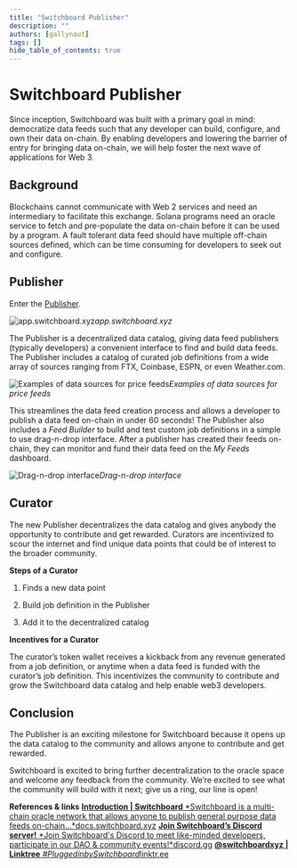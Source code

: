 ```yaml
---
title: "Switchboard Publisher"
description: ""
authors: [gallynaut]
tags: []
hide_table_of_contents: true
---
```


# Switchboard Publisher

Since inception, Switchboard was built with a primary goal in mind: democratize
data feeds such that any developer can build, configure, and own their data
on-chain. By enabling developers and lowering the barrier of entry for bringing
data on-chain, we will help foster the next wave of applications for Web 3.

## Background

Blockchains cannot communicate with Web 2 services and need an intermediary to
facilitate this exchange. Solana programs need an oracle service to fetch and
pre-populate the data on-chain before it can be used by a program. A fault
tolerant data feed should have multiple off-chain sources defined, which can be
time consuming for developers to seek out and configure.

## Publisher

Enter the [Publisher](http://app.switchboard.xyz).

![app.switchboard.xyz](https://cdn-images-1.medium.com/max/2400/1*FQRpo7lrJ49Txu5AZ__YRA.gif)_app.switchboard.xyz_

The Publisher is a decentralized data catalog, giving data feed publishers
(typically developers) a convenient interface to find and build data feeds. The
Publisher includes a catalog of curated job definitions from a wide array of
sources ranging from FTX, Coinbase, ESPN, or even Weather.com.

![Examples of data sources for price feeds](https://cdn-images-1.medium.com/max/5760/1*5ockbQ5msqHxNiyJFke1uw.png)_Examples
of data sources for price feeds_

This streamlines the data feed creation process and allows a developer to
publish a data feed on-chain in under 60 seconds! The Publisher also includes a
_Feed Builder_ to build and test custom job definitions in a simple to use
drag-n-drop interface. After a publisher has created their feeds on-chain, they
can monitor and fund their data feed on the _My Feeds_ dashboard.

![Drag-n-drop interface](https://cdn-images-1.medium.com/max/5760/1*nTdLwGvSCFbztAx7qgkdOA.png)_Drag-n-drop
interface_

## Curator

The new Publisher decentralizes the data catalog and gives anybody the
opportunity to contribute and get rewarded. Curators are incentivized to scour
the internet and find unique data points that could be of interest to the
broader community.

**Steps of a Curator**

1. Finds a new data point

1. Build job definition in the Publisher

1. Add it to the decentralized catalog

**Incentives for a Curator**

The curator’s token wallet receives a kickback from any revenue generated from a
job definition, or anytime when a data feed is funded with the curator’s job
definition. This incentivizes the community to contribute and grow the
Switchboard data catalog and help enable web3 developers.

## Conclusion

The Publisher is an exciting milestone for Switchboard because it opens up the
data catalog to the community and allows anyone to contribute and get rewarded.

Switchboard is excited to bring further decentralization to the oracle space and
welcome any feedback from the community. We’re excited to see what the community
will build with it next; give us a ring, our line is open!

**References & links**
[**Introduction | Switchboard** *Switchboard is a multi-chain oracle network that allows anyone to publish general purpose data feeds on-chain…*docs.switchboard.xyz](https://docs.switchboard.xyz/about)
[**Join Switchboard’s Discord server!** *Join Switchboard's Discord to meet like-minded developers, participate in our DAO & community events!*discord.gg](https://discord.gg/switchboardxyz)
[**@switchboardxyz | Linktree** *#PluggedinbySwitchboard*linktr.ee](https://linktr.ee/switchboardxyz)
